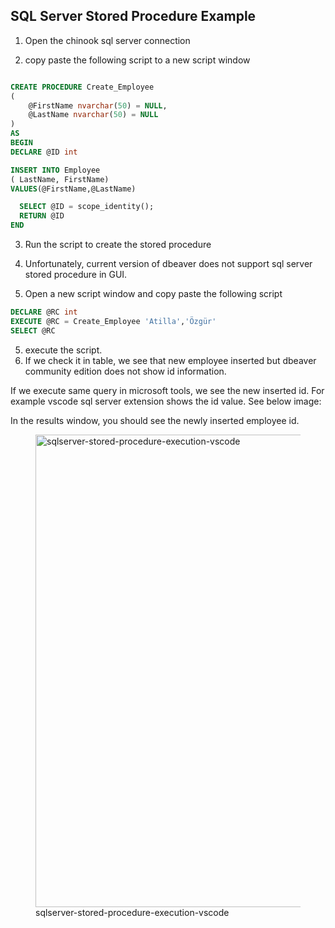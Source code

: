 ## SQL Server Stored Procedure Example

1. Open the chinook sql server connection

2. copy paste the following script to a new script window


```sql

CREATE PROCEDURE Create_Employee
(
    @FirstName nvarchar(50) = NULL,
    @LastName nvarchar(50) = NULL
)
AS
BEGIN
DECLARE @ID int

INSERT INTO Employee
( LastName, FirstName) 
VALUES(@FirstName,@LastName) 

  SELECT @ID = scope_identity();
  RETURN @ID
END

```

3. Run the script to create the stored procedure

4. Unfortunately, current version of dbeaver does not support sql server stored procedure in GUI.

4. Open a new script window and copy paste the following script

```sql
DECLARE @RC int
EXECUTE @RC = Create_Employee 'Atilla','Özgür'
SELECT @RC
```

5. execute the script. 
6. If we check it in table, we see that new employee inserted but dbeaver community edition does not show id information.

If we execute same query in microsoft tools, we see the new inserted id.
For example vscode sql server extension shows the id value.
See below image:

In the results window, you should see the newly inserted employee id.



![sqlserver-stored-procedure-execution-vscode](images/sqlserver-stored-procedure-execution-vscode.png){width=200mm}



